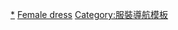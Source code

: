 {{Navbox
|name = 伊斯蘭教女裝
|title = 伊斯蘭教女裝
|image = [[File:Woman of Malaysia at the Spring Fest 2009 in Moscow, Russia.jpg|60px|link=希賈布]]
|listclass = hlist

|group1 = [[希賈布服裝類型列表|列表]]
|list1 =
* [[阿巴亞]]
* [[博什亞]]
* [[波卡 (服飾)|波卡]]
* [[尼卡布]]
* [[杜帕塔]]
* [[吉爾巴布]]
* [[希賈布|喜瑪爾]]
* [[帕蘭吉]]
* [[亞什馬克]]
* [[馬來西亞頭巾]]

|group2 = [[各國希賈布|各國]]
|list2 =
* {{link-en|適當的便利條件|Reasonable accommodation#Islam|加拿大}}
* [[法國禁蒙面事件|法國]]
* [[伊朗性別隔離|伊朗]]
* [[巴基斯坦女性|巴基斯坦]]
* [[沙特阿拉伯女權|沙特阿拉伯]]
* {{link-en|土耳其頭巾爭議|Headscarf rights in Turkey|土耳其}}
* {{link-en|英國面紗辯論|British debate over veils|英國}}
* [[中华人民共和国伊斯兰教女性服饰|中国]]
* [[塔利班對女性的待遇|塔利班阿富汗]]

|group3 = 概念
|list3 =
* [[伊斯蘭教與服裝]]
* [[希賈布]]
* [[馬然]]
* [[羞體]]
* [[深閨制度]]
* [[性別隔離]] ([[性別隔離與伊斯蘭教|伊斯蘭教]])
* [[塞拿拿]]
* [[安達魯尼]]

}}<noinclude>

[[Category:伊斯蘭女性服裝|*]]
[[Category:伊斯蘭教導航模板|Female dress]]
[[Category:服裝導航模板]]
</noinclude>